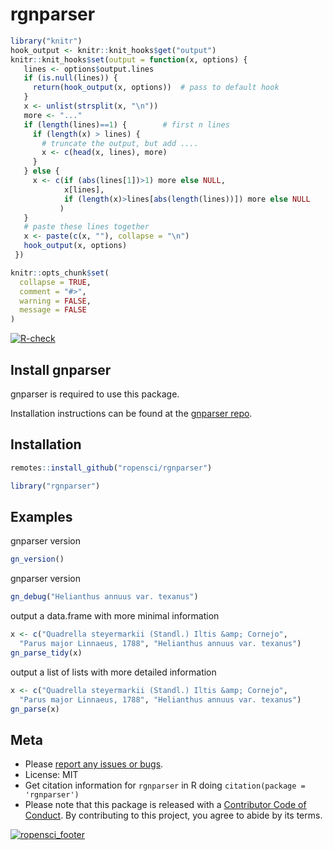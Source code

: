 rgnparser
=========

```r
library("knitr")
hook_output <- knitr::knit_hooks$get("output")
knitr::knit_hooks$set(output = function(x, options) {
   lines <- options$output.lines
   if (is.null(lines)) {
     return(hook_output(x, options))  # pass to default hook
   }
   x <- unlist(strsplit(x, "\n"))
   more <- "..."
   if (length(lines)==1) {        # first n lines
     if (length(x) > lines) {
       # truncate the output, but add ....
       x <- c(head(x, lines), more)
     }
   } else {
     x <- c(if (abs(lines[1])>1) more else NULL,
            x[lines],
            if (length(x)>lines[abs(length(lines))]) more else NULL
           )
   }
   # paste these lines together
   x <- paste(c(x, ""), collapse = "\n")
   hook_output(x, options)
 })

knitr::opts_chunk$set(
  collapse = TRUE,
  comment = "#>",
  warning = FALSE,
  message = FALSE
)
```

[![R-check](https://github.com/ropensci/rgnparser/workflows/R-check/badge.svg)](https://github.com/ropensci/rgnparser/actions/)

## Install gnparser

gnparser is required to use this package.

Installation instructions can be found at the [gnparser repo](https://gitlab.com/gogna/gnparser). 


## Installation

```r
remotes::install_github("ropensci/rgnparser")
```

```r
library("rgnparser")
```

## Examples

gnparser version

```r
gn_version()
```

gnparser version

```r
gn_debug("Helianthus annuus var. texanus")
```

output a data.frame with more minimal information

```r
x <- c("Quadrella steyermarkii (Standl.) Iltis &amp; Cornejo",
  "Parus major Linnaeus, 1788", "Helianthus annuus var. texanus")
gn_parse_tidy(x)
```

output a list of lists with more detailed information

```r
x <- c("Quadrella steyermarkii (Standl.) Iltis &amp; Cornejo",
  "Parus major Linnaeus, 1788", "Helianthus annuus var. texanus")
gn_parse(x)
```

## Meta

* Please [report any issues or bugs](https://github.com/ropensci/rgnparser/issues).
* License: MIT
* Get citation information for `rgnparser` in R doing `citation(package = 'rgnparser')`
* Please note that this package is released with a [Contributor Code of Conduct](https://ropensci.org/code-of-conduct/). By contributing to this project, you agree to abide by its terms.

[![ropensci_footer](https://ropensci.org/public_images/github_footer.png)](https://ropensci.org)
